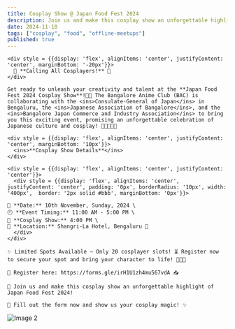 ```yaml
---
title: Cosplay Show @ Japan Food Fest 2024 
description: Join us and make this cosplay show an unforgettable highlight of Japan Food Fest 2024!
date: 2024-11-10
tags: ["cosplay", "food", "offline-meetups"]
published: true
---
```


<div class="flex flex-col md:flex-row">
  <div class="place-items:center">

    <div style = {{display: 'flex', alignItems: 'center', justifyContent: 'center', marginBottom: '-20px'}}>
      🌸 **Calling All Cosplayers!** 🌸
    </div>

    Get ready to unleash your creativity and talent at the **Japan Food Fest 2024 Cosplay Show**!🎌✨ The Bangalore Anime Club (BAC) is collaborating with the <ins>Consulate-General of Japan</ins> in Bengaluru, the <ins>Japanese Association of Bangalore</ins>, and the <ins>Bangalore Japan Commerce and Industry Association</ins> to bring you this exciting event, promising an unforgettable celebration of Japanese culture and cosplay! 🎊🇯🇵🇮🇳

    <div style = {{display: 'flex', alignItems: 'center', justifyContent: 'center', marginBottom: '10px'}}>
      <ins>**Cosplay Show Details**</ins>
    </div>

    <div style = {{display: 'flex', alignItems: 'center', justifyContent: 'center'}}>
      <div style = {{display: 'flex', alignItems: 'center', justifyContent: 'center', padding: '0px', borderRadius: '10px', width: '400px',  border: '2px solid #bbb', marginBottom: '0px'}}>

    📅 **Date:** 10th November, Sunday, 2024 \
    🕙 **Event Timing:** 11:00 AM - 5:00 PM \
    🎉 **Cosplay Show:** 4:00 PM \
    📍 **Location:** Shangri-La Hotel, Bengaluru 🏨 
      </div>
    </div>

    ✨ Limited Spots Available – Only 20 cosplayer slots! ⏳ Register now to secure your spot and bring your character to life! 📝🧑‍🎤

    🔗 Register here: https://forms.gle/irH1U1zh4mu567vdA 📥

    💫 Join us and make this cosplay show an unforgettable highlight of Japan Food Fest 2024!

    📄 Fill out the form now and show us your cosplay magic! ✨
  </div>
  <div><img src="/images/events/jff-cosplay-show.jpeg" alt="Image 2"/></div>
</div>

